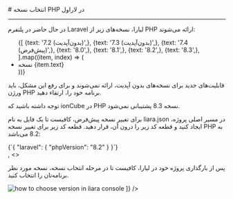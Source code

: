 
<Layout>
# انتخاب نسخه PHP در لاراول
<hr className="mb-2" />

در حال حاضر در پلتفرم Laravel لیارا، نسخه‌های زیر از  PHP ارائه می‌شوند: 

<div className="h-2" />
<ul className="pr-4">
  {[
    {text: '7.2 (بدون‌آپدیت)',},
    {text: '7.3 (بدون‌آپدیت)',},
    {text: '7.4 (پیش‌فرض)',},
    {text: '8.0',},
    {text: '8.1',},
    {text: '8.2',},
    {text: '8.3',},
  ].map((item, index) => (
    <li
      key={index}
      style={{
        textDecorationColor: "#9ca3af"
      }}
    >
        نسخه {item.text}
    </li>
  ))}
</ul>

<div className="h-2" />
<Alert variant="warning">
<p>
 قابلیت‌های جدید برای نسخه‌های بدون آپدیت، ارائه نمی‌شوند و برای رفع این مشکل، باید ورژن PHP برنامه خود را، ارتقاء دهید.
</p>
</Alert>
<Alert variant="info">
<p>
توجه داشته باشید که ionCube در PHP نسخه 8.3 پشتیبانی نمی‌شود.
</p>
</Alert>

<Section id="change-default-version" title="تغییر نسخه پیش‌فرض" />
<Tabs 
    tabs={["Liara CLI", "Liara Console"]} 
    content={[
    <>
    <p>
        برای تغییر نسخه پیش‌فرض، کافیست تا یک فایل به نام <Important>liara.json</Important> در مسیر اصلی پروژه، ایجاد کنید و قطعه کد زیر را درون آن، قرار دهید. قطعه کد زیر برای تغییر نسخه PHP به 8.2 می‌باشد:
    </p>
    <div className="h-2" />
    <div dir='ltr'>
        <Highlight className="json">
            {`{
    "laravel": {
      "phpVersion": "8.2"
  }
}`}
        </Highlight>
    </div>
    <div className="h-2" />
    </>,
    <>
    <p>پس از بارگذاری پروژه خود در لیارا، کافیست تا در مرحله انتخاب نسخه، نسخه مورد نظر برنامه‌تان را انتخاب کنید.</p>
    <img src="https://files.liara.ir/liara/docs/choose-laravel-php-version-using-console.png" alt="how to choose version in liara console" />
    </>
]} 
/>

<NextPage next="./manage-laravel-logs"/>
</Layout>